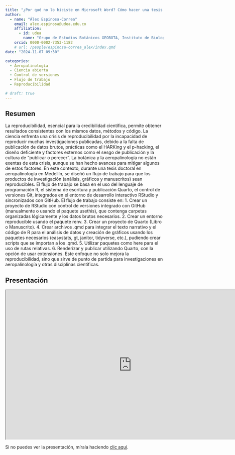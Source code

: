 ```yaml
---
title: "¿Por qué no lo hiciste en Microsoft Word? Cómo hacer una tesis doctoral reproducible usando R y Quarto"
author:
  - name: "Álex Espinosa-Correa"
    email: alex.espinosa@udea.edu.co
    affiliation:
      - id: udea
        name: "Grupo de Estudios Botánicos GEOBOTA, Instituto de Biología, Facultad de Ciencias Exactas y Naturales, Universidad de Antioquia UdeA"
    orcid: 0000-0002-7353-1182
    # url: /people/espinosa-correa_alex/index.qmd
date: "2024-11-07 09:30"

categories:
  - Aeropalinología
  - Ciencia abierta
  - Control de versiones
  - Flujo de trabajo
  - Reproducibilidad

# draft: true
---
```


## Resumen

La reproducibilidad, esencial para la credibilidad científica, permite obtener resultados consistentes con los mismos datos, métodos y código. La ciencia enfrenta una crisis de reproducibilidad por la incapacidad de reproducir muchas investigaciones publicadas, debido a la falta de publicación de datos brutos, prácticas como el HARKing y el p-hacking, el diseño deficiente y factores externos como el sesgo de publicación y la cultura de "publicar o perecer". La botánica y la aeropalinología no están exentas de esta crisis, aunque se han hecho avances para mitigar algunos de estos factores. En este contexto, durante una tesis doctoral en aeropalinología en Medellín, se diseñó un flujo de trabajo para que los productos de investigación (análisis, gráficos y manuscritos) sean reproducibles. El flujo de trabajo se basa en el uso del lenguaje de programación R, el sistema de escritura y publicación Quarto, el control de versiones Git, integrados en el entorno de desarrollo interactivo RStudio y sincronizados con GitHub. El flujo de trabajo consiste en: 1. Crear un proyecto de RStudio con control de versiones integrado con GitHub (manualmente o usando el paquete usethis), que contenga carpetas organizadas lógicamente y los datos brutos necesarios. 2. Crear un entorno reproducible usando el paquete renv. 3. Crear un proyecto de Quarto (Libro o Manuscrito). 4. Crear archivos .qmd para integrar el texto narrativo y el código de R para el análisis de datos y creación de gráficos usando los paquetes necesarios (easystats, gt, janitor, tidyverse, etc.), pudiendo crear scripts que se importan a los .qmd. 5. Utilizar paquetes como here para el uso de rutas relativas. 6. Renderizar y publicar utilizando Quarto, con la opción de usar extensiones. Este enfoque no solo mejora la reproducibilidad, sino que sirve de punto de partida para investigaciones en aeropalinología y otras disciplinas científicas.

## Presentación

```{=html}
<iframe width="800" height="475" src="https://alexespinosaco.github.io/xii-ccb-quarto/" title="Presentación XII CCB"></iframe>
```

Si no puedes ver la presentación, mírala haciendo [clic aquí](https://alexespinosaco.github.io/xii-ccb-quarto/).

<!-- ## Citación -->
